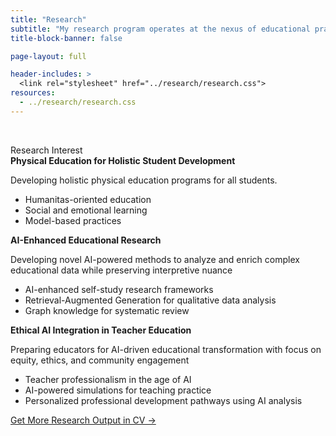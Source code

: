 ```yaml
---
title: "Research"
subtitle: "My research program operates at the nexus of educational practice, critical inquiry, and artificial intelligence. How can educational practice be designed to enhance teachers' and students' experiences?"
title-block-banner: false

page-layout: full

header-includes: >
  <link rel="stylesheet" href="../research/research.css">
resources:
  - ../research/research.css   
---
```

<br>

::: {#hero-heading}

<div class="h2">Research Interest</div>


:::

<!-- start topic box -->

::: {.topic-box}
<div class="h3">**Physical Education for Holistic Student Development**</div>

Developing holistic physical education programs for all students.

- Humanitas-oriented education
- Social and emotional learning
- Model-based practices

:::

::: {.topic-box}

<div class="h3">**AI-Enhanced Educational Research**</div>

Developing novel AI-powered methods to analyze and enrich complex educational data while preserving interpretive nuance

- AI-enhanced self-study research frameworks
- Retrieval-Augmented Generation for qualitative data analysis
- Graph knowledge for systematic review

:::

::: {.topic-box}
<div class="h3">**Ethical AI Integration in Teacher Education**</div>

Preparing educators for AI-driven educational transformation with focus on equity, ethics, and community engagement

- Teacher professionalism in the age of AI
- AI-powered simulations for teaching practice
- Personalized professional development pathways using AI analysis

:::


<!-- end topic box -->



<div class="btn-container">
  <a href="../cv.qmd" class="btn btn-custom">Get More Research Output in CV →</a>
</div>

